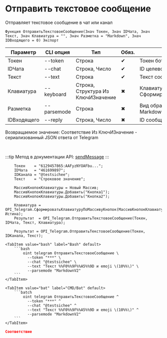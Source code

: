 ﻿---
sidebar_position: 1
description: Отправить текстовое сообщение и другие функции для работы с Telegram в Открытом пакете интеграций - бесплатной open-source библиотеке интеграций для 1С:Предприятие 8, OneScript и CLI
keywords: [1C, 1С, 1С:Предприятие, 1С:Предприятие 8.3, API, Интеграция, Сервисы, Обмен, OneScript, CLI, Telegram]
---


# Отправить текстовое сообщение
 Отправляет текстовое сообщение в чат или канал



`Функция ОтправитьТекстовоеСообщение(Знач Токен, Знач IDЧата, Знач Текст, Знач Клавиатура = "", Знач Разметка = "Markdown", Знач IDВходящего = 0) Экспорт`

  | Параметр | CLI опция | Тип | Обяз. | Назначение |
  |-|-|-|-|-|
  | Токен | --token | Строка | &#x2714; | Токен бота |
  | IDЧата | --chat | Строка, Число | &#x2714; | ID целевого чата или IDЧата*IDТемы |
  | Текст | --text | Строка | &#x2714; | Текст сообщения |
  | Клавиатура | --keyboard | Строка, Структура Из КлючИЗначение | &#x2716; | Клавиатура. См. СформироватьКлавиатуруПоМассивуКнопок |
  | Разметка | --parsemode | Строка | &#x2716; | Вид обработки текста (HTML, Markdown, MarkdownV2) |
  | IDВходящего | --reply | Строка, Число | &#x2716; | ID сообщения на которое надо ответить |

  
  Возвращаемое значение:   Соответствие Из КлючИЗначение - сериализованный JSON ответа от Telegram

<br/>

:::tip
Метод в документации API: [sendMessage](https://core.telegram.org/bots/api#sendmessage)
:::
<br/>



```bsl title="Пример использования для 1С:Предприятие/OneScript"
    Токен    = "6129457865:AAFyzNYOAFbu...";
    IDЧата   = "461699897";
    IDКанала = "@testsichee";
    Текст    = "Строковое значение";

    МассивКнопокКлавиатуры = Новый Массив;
    МассивКнопокКлавиатуры.Добавить("Кнопка1");
    МассивКнопокКлавиатуры.Добавить("Кнопка2");

    Клавиатура = OPI_Telegram.СформироватьКлавиатуруПоМассивуКнопок(МассивКнопокКлавиатуры, Истина);
    Результат  = OPI_Telegram.ОтправитьТекстовоеСообщение(Токен, IDЧата, Текст, Клавиатура);

    Результат = OPI_Telegram.ОтправитьТекстовоеСообщение(Токен, IDКанала, Текст);
```
    

 <Tabs>
  
    <TabItem value="bash" label="Bash" default>
        ```bash
            oint telegram ОтправитьТекстовоеСообщение \
              --token "***" \
              --chat "@testsichee" \
              --text "Текст %%F0%%9F%%A5%%9D и emoji \(10%%\)" \
              --parsemode "MarkdownV2"
        ```
    </TabItem>
  
    <TabItem value="bat" label="CMD/Bat" default>
        ```batch
            oint telegram ОтправитьТекстовоеСообщение ^
              --token "***" ^
              --chat "@testsichee" ^
              --text "Текст %%F0%%9F%%A5%%9D и emoji \(10%%\)" ^
              --parsemode "MarkdownV2"
        ```
    </TabItem>
</Tabs>


```json title="Результат"
Соответствие
```

